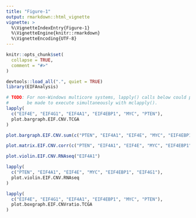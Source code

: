 ```yaml
---
title: "Figure-1"
output: rmarkdown::html_vignette
vignette: >
  %\VignetteIndexEntry{Figure-1}
  %\VignetteEngine{knitr::rmarkdown}
  %\VignetteEncoding{UTF-8}
---
```


```r
knitr::opts_chunk$set(
  collapse = TRUE,
  comment = "#>"
)
```

```r
devtools::load_all(".", quiet = TRUE)
library(EIFAnalysis)
```


```r
# TODO: For non-Windows multicore systems, lapply() calls below could perhaps
#       be made to execute simultaneously with mclapply().
lapply(
  c("EIF4E", "EIF4G1", "EIF4A1", "EIF4EBP1", "MYC", "PTEN"),
  plot.bargraph.EIF.CNV.TCGA
)
```

```r
plot.bargraph.EIF.CNV.sum(c("PTEN", "EIF4A1", "EIF4E", "MYC", "EIF4EBP1", "EIF4G1"))

```

```r
plot.matrix.EIF.CNV.corr(c("PTEN", "EIF4A1", "EIF4E", "MYC", "EIF4EBP1", "EIF4G1"))

```

```r
plot.violin.EIF.CNV.RNAseq("EIF4A1")

```

```r
lapply(
  c("PTEN", "EIF4A1", "EIF4E", "MYC", "EIF4EBP1", "EIF4G1"),
  plot.violin.EIF.CNV.RNAseq
)

```

```r
lapply(
  c("EIF4E", "EIF4G1", "EIF4A1", "EIF4EBP1", "MYC", "PTEN"),
  plot.boxgraph.EIF.CNVratio.TCGA
)
```
